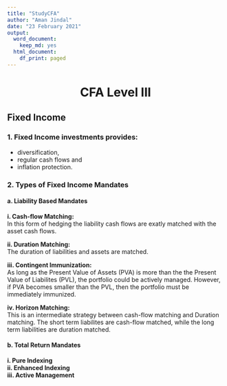 ```yaml
---
title: "StudyCFA"
author: "Aman Jindal"
date: "23 February 2021"
output:
  word_document:
    keep_md: yes
  html_document:
    df_print: paged
---
```


<h1><center> CFA Level III </center></h1>

## Fixed Income

### 1. Fixed Income investments provides:
- diversification,
- regular cash flows and 
- inflation protection.

### 2. Types of Fixed Income Mandates

#### a. Liability Based Mandates

  **i. Cash-flow Matching:**<br>
    In this form of hedging the liability cash flows are exatly matched with the asset cash flows.<br>
    
    
  **ii. Duration Matching:**<br> 
    The duration of liabilities and assets are matched.<br>
    
    
  **iii. Contingent Immunization:**<br>
    As long as the Present Value of Assets (PVA) is more than the the Present Value of Liabilites (PVL), the portfolio could         be actively managed. However, if PVA becomes smaller than the PVL, then the portfolio must be immediately immunized.<br>
    
    
  **iv. Horizon Matching:**<br>
    This is an intermediate strategy between cash-flow matching and Duration matching. The short term liabilites are                 cash-flow matched, while the long term liabilities are duration matched.<br>
    

#### b. Total Return Mandates

  **i. Pure Indexing**<br>
  **ii. Enhanced Indexing**<br>
  **iii. Active Management**<br>
    
    
    